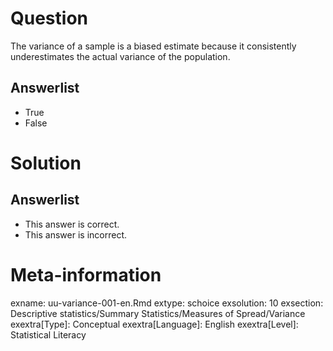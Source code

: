 Question
========
The variance of a sample is a biased estimate because it consistently underestimates the actual variance of the population.

Answerlist
----------
* True
* False


Solution
========


Answerlist
----------
* This answer is correct.
* This answer is incorrect.


Meta-information
================
exname: uu-variance-001-en.Rmd
extype: schoice
exsolution: 10
exsection: Descriptive statistics/Summary Statistics/Measures of Spread/Variance
exextra[Type]: Conceptual
exextra[Language]: English
exextra[Level]: Statistical Literacy
